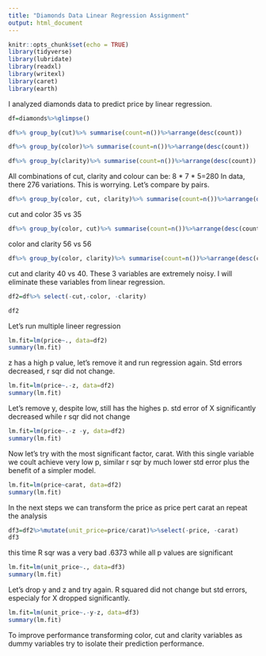 ```yaml
---
title: "Diamonds Data Linear Regression Assignment"
output: html_document
---
```


```r
knitr::opts_chunk$set(echo = TRUE)
library(tidyverse)
library(lubridate)
library(readxl)
library(writexl)
library(caret)
library(earth)
```

I analyzed diamonds data to predict price by linear regression.

```r
df=diamonds%>%glimpse()

```


```r
df%>% group_by(cut)%>% summarise(count=n())%>%arrange(desc(count))

```


```r
df%>% group_by(color)%>% summarise(count=n())%>%arrange(desc(count))

```

```r
df%>% group_by(clarity)%>% summarise(count=n())%>%arrange(desc(count))

```

All combinations of cut, clarity and colour can be: 8 * 7 * 5=280
In data, there 276 variations. This is worrying. Let's compare by pairs.
```r
df%>% group_by(color, cut, clarity)%>% summarise(count=n())%>%arrange(desc(count))


```

cut and color 35 vs 35
```r
df%>% group_by(color, cut)%>% summarise(count=n())%>%arrange(desc(count))


```
color and clarity 56 vs 56

```r

df%>% group_by(color, clarity)%>% summarise(count=n())%>%arrange(desc(count))

```

cut and clarity 40 vs 40. These 3 variables are extremely noisy. I will eliminate these variables from linear regression.
```r
df2=df%>% select(-cut,-color, -clarity)

df2
```



Let's run multiple lineer regression
```r

lm.fit=lm(price~., data=df2)
summary(lm.fit)
```

z has a high p value, let's remove it and run regression again. Std errors decreased, r sqr did not change.

```r
lm.fit=lm(price~.-z, data=df2)
summary(lm.fit)

```
Let's remove y, despite low, still has the highes p. std error of X significantly decreased while r sqr did not change

```r
lm.fit=lm(price~.-z -y, data=df2)
summary(lm.fit)
```

Now let's try with the most significant factor, carat. With this single variable we coult achieve very low p, similar r sqr by much lower std error plus the benefit of a simpler model.
```r
lm.fit=lm(price~carat, data=df2)
summary(lm.fit)

```

In the next steps we can transform the price as price pert carat an repeat the analysis


```r
df3=df2%>%mutate(unit_price=price/carat)%>%select(-price, -carat)
df3

```

this time R sqr was  a very bad .6373 while all p values are significant
```r
lm.fit=lm(unit_price~., data=df3)
summary(lm.fit)

```

Let's drop y and z and try again. R squared did not change but std errors, especialy for X dropped significantly.
```r
lm.fit=lm(unit_price~.-y-z, data=df3)
summary(lm.fit)

```

To improve performance transforming color, cut and clarity variables as dummy variables try to isolate their prediction performance. 
```r


```


```r


```


```r


```


```r


```


```r


```


